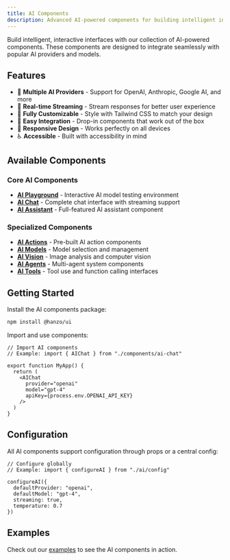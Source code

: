 ```yaml
---
title: AI Components
description: Advanced AI-powered components for building intelligent interfaces
---
```


Build intelligent, interactive interfaces with our collection of AI-powered components. These components are designed to integrate seamlessly with popular AI providers and models.

## Features

- 🤖 **Multiple AI Providers** - Support for OpenAI, Anthropic, Google AI, and more
- 🔄 **Real-time Streaming** - Stream responses for better user experience
- 🎨 **Fully Customizable** - Style with Tailwind CSS to match your design
- 🔌 **Easy Integration** - Drop-in components that work out of the box
- 📱 **Responsive Design** - Works perfectly on all devices
- ♿ **Accessible** - Built with accessibility in mind

## Available Components

### Core AI Components

- **[AI Playground](/docs/ai/playground)** - Interactive AI model testing environment
- **[AI Chat](/docs/ai/chat)** - Complete chat interface with streaming support
- **[AI Assistant](/docs/ai/assistant)** - Full-featured AI assistant component

### Specialized Components

- **[AI Actions](/docs/ai/actions)** - Pre-built AI action components
- **[AI Models](/docs/ai/models)** - Model selection and management
- **[AI Vision](/docs/ai/vision)** - Image analysis and computer vision
- **[AI Agents](/docs/ai/agents)** - Multi-agent system components
- **[AI Tools](/docs/ai/tools)** - Tool use and function calling interfaces

## Getting Started

Install the AI components package:

```bash
npm install @hanzo/ui
```

Import and use components:

```tsx
// Import AI components
// Example: import { AIChat } from "./components/ai-chat"

export function MyApp() {
  return (
    <AIChat
      provider="openai"
      model="gpt-4"
      apiKey={process.env.OPENAI_API_KEY}
    />
  )
}
```

## Configuration

All AI components support configuration through props or a central config:

```tsx
// Configure globally
// Example: import { configureAI } from "./ai/config"

configureAI({
  defaultProvider: "openai",
  defaultModel: "gpt-4",
  streaming: true,
  temperature: 0.7
})
```

## Examples

Check out our [examples](/examples/ai) to see the AI components in action.